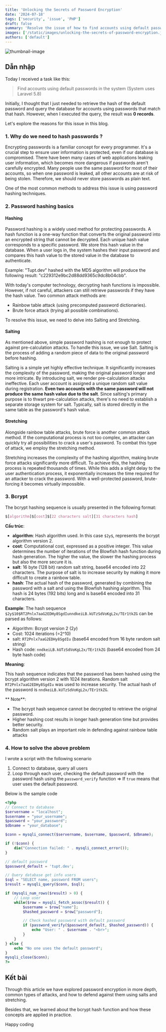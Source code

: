 ```yaml
---
title: 'Unlocking the Secrets of Password Encryption'
date: '2024-07-18'
tags: ['security', 'issue', 'PHP']
draft: false
summary: 'Resolve the issue of how to find accounts using default passwords in the system.'
images: ['/static/images/unlocking-the-secrets-of-password-encryption.jpg']
authors: ['default']
---
```



![thumbnail-image](/static/images/blogs/unlocking-the-secrets-of-password-encryption.jpg)

<UnsplashPhotoInfo
  photoURL="https://unsplash.com/photos/matrix-movie-still-iar-afB0QQw"
  author="Markus Spiske"
/>

## Dẫn nhập

Today I received a task like this:

> Find accounts using default passwords in the system (System uses Laravel 5.8)

Initially, I thought that I just needed to retrieve the hash of the default password and query the database for accounts using passwords that match that hash. However, when I executed the query, the result was **0 records**.

Let's explore the reasons for this issue in this blog.

### 1. Why do we need to hash passwords ?

Encrypting passwords is a familiar concept for every programmer. It's a crucial step to ensure user information is protected, even if our database is compromised. There have been many cases of web applications leaking user information, which becomes more dangerous if passwords aren't carefully encrypted. Many people use the same password for most of their accounts, so when one password is leaked, all other accounts are at risk of being stolen. Therefore, we should never store passwords as plain text.

One of the most common methods to address this issue is using password hashing techniques.

### 2. Password hashing basics

#### Hashing

Password hashing is a widely used method for protecting passwords. A hash function is a one-way function that converts the original password into an encrypted string that cannot be decrypted. Each unique hash value corresponds to a specific password. We store this hash value in the database. When a user logs in, the system hashes their input password and compares this hash value to the stored value in the database to authenticate.

Example:
"Tupt.dev" hashed with the MD5 algorithm will produce the following result: "c229312e9bc2d88dd9365c9dc8b04cbb".

With today's computer technology, decrypting hash functions is impossible. However, if not careful, attackers can still retrieve passwords if they have the hash value. Two common attack methods are:

- Rainbow table attack (using precomputed password dictionaries).
- Brute force attack (trying all possible combinations).

To resolve this issue, we need to delve into Salting and Stretching.

#### Salting

As mentioned above, simple password hashing is not enough to protect against pre-calculation attacks. To handle this issue, we use Salt. Salting is the process of adding a random piece of data to the original password before hashing.

Salting is a simple yet highly effective technique. It significantly increases the complexity of the password, making the original password longer and more intricate. By introducing salt, we render pre-calculation attacks ineffective. Each user account is assigned a unique random salt value during registration. **Even two accounts with the same password will not produce the same hash value due to the salt**. Since salting's primary purpose is to thwart pre-calculation attacks, there's no need to establish a separate storage system for salt. Typically, salt is stored directly in the same table as the password's hash value.

#### Stretching

Alongside rainbow table attacks, brute force is another common attack method. If the computational process is not too complex, an attacker can quickly try all possibilities to crack a user's password. To combat this type of attack, we employ the stretching method.

Stretching increases the complexity of the hashing algorithm, making brute force attacks significantly more difficult. To achieve this, the hashing process is repeated thousands of times. While this adds a slight delay to the user authentication process, it exponentially increases the time required for an attacker to crack the password. With a well-protected password, brute-forcing it becomes virtually impossible.

### 3. Bcrypt

The bcrypt hashing sequence is usually presented in the following format:

```css
$[algorithm]$[cost]$[22 characters salt][31 characters hash]
```

**Cấu trúc**:

- **algorithm**: Hash algorithm used. In this case `$2y$`, represents the bcrypt algorithm version 2.
- **cost**: Computational cost, expressed as a positive integer. This value determines the number of iterations of the Blowfish hash function during hash generation. The higher the value, the slower the hashing process but also the more secure it is.
- **salt**: 16 byte (128 bit) random salt string, base64 encoded into 22 characters. The purpose of salt is to increase security by making it more difficult to create a rainbow table.
- **hash**: The actual hash of the password, generated by combining the password with a salt and using the Blowfish hashing algorithm. This hash is 24 bytes (192 bits) long and is base64 encoded into 31 characters.

**Example**:
The hash sequence `$2y$10$RT2Pnlx7aaG2EDHy8SgdIunndkeiLB.kUTzSdVoKgL2x/TEr1tkZG` can be parsed as follows:

- Algorithm: Bcrypt version 2 ($2y$)
- Cost: 1024 iterations (=2^10)
- salt: `RT2Pnlx7aaG2EDHy8SgdIu` (base64 encoded from 16 byte random salt string)
- Hash code: `nndkeiLB.kUTzSdVoKgL2x/TEr1tkZG` (base64 encoded from 24 byte hash code)

**Meaning**:

This hash sequence indicates that the password has been hashed using the bcrypt algorithm version 2 with 1024 iterations. Random salt `RT2Pnlx7aaG2EDHy8SgdIu` was used to increase security. The actual hash of the password is `nndkeiLB.kUTzSdVoKgL2x/TEr1tkZG`.

** Note**:

- The bcrypt hash sequence cannot be decrypted to retrieve the original password.
- Higher hashing cost results in longer hash generation time but provides better security.
- Random salt plays an important role in defending against rainbow table attacks

### 4. How to solve the above problem

I wrote a script with the following scenario

1. Connect to database, query all users
2. Loop through each user, checking the default password with the password hash using the `password_verify` function
   => If `true` means that user uses the default password.

Below is the sample code

```php
<?php
// Connect to database
$servername = "localhost";
$username = "your_username";
$password = "your_password";
$dbname = "your_database";

$conn = mysqli_connect($servername, $username, $password, $dbname);

if (!$conn) {
    die("Connection failed: " . mysqli_connect_error());
}

// default password
$password_default = 'tupt.dev';

// Query database get info users
$sql = "SELECT name, password FROM users";
$result = mysqli_query($conn, $sql);

if (mysqli_num_rows($result) > 0) {
    // Loop user
    while($row = mysqli_fetch_assoc($result)) {
        $username = $row["name"];
        $hashed_password = $row["password"];

        // Check hashed password with default password
        if (password_verify($password_default, $hashed_password)) {
            echo "User: " . $username . "<br>";
        }
    }
} else {
    echo "No one uses the default password";
}
mysqli_close($conn);
?>
```

## Kết bài

Through this article we have explored password encryption in more depth, common types of attacks, and how to defend against them using salts and stretching.

Besides that, we learned about the bcrypt hash function and how these concepts are applied in practice.

Happy coding <Twemoji emoji="clinking-beer-mugs" />
